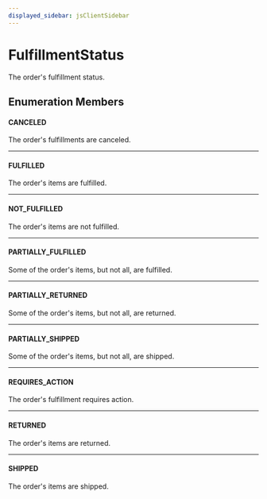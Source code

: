 ```yaml
---
displayed_sidebar: jsClientSidebar
---
```



# FulfillmentStatus

The order's fulfillment status.

## Enumeration Members

#### CANCELED

The order's fulfillments are canceled.

___

#### FULFILLED

The order's items are fulfilled.

___

#### NOT\_FULFILLED

The order's items are not fulfilled.

___

#### PARTIALLY\_FULFILLED

Some of the order's items, but not all, are fulfilled.

___

#### PARTIALLY\_RETURNED

Some of the order's items, but not all, are returned.

___

#### PARTIALLY\_SHIPPED

Some of the order's items, but not all, are shipped.

___

#### REQUIRES\_ACTION

The order's fulfillment requires action.

___

#### RETURNED

The order's items are returned.

___

#### SHIPPED

The order's items are shipped.
